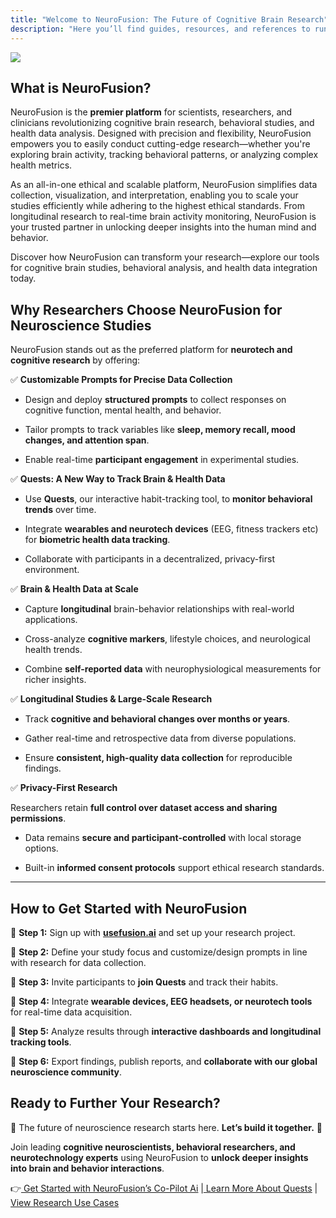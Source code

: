 ```yaml
---
title: "Welcome to NeuroFusion: The Future of Cognitive Brain Research"
description: "Here you’ll find guides, resources, and references to run studies using NeuroFusion Explorer and Fusion Copilot."
---
```


![](/QuestsCoverArt\(3\).jpg)

## What is NeuroFusion?

NeuroFusion is the **premier platform** for scientists, researchers, and clinicians revolutionizing cognitive brain research, behavioral studies, and health data analysis. Designed with precision and flexibility, NeuroFusion empowers you to easily conduct cutting-edge research—whether you're exploring brain activity, tracking behavioral patterns, or analyzing complex health metrics.

As an all-in-one ethical and scalable platform, NeuroFusion simplifies data collection, visualization, and interpretation, enabling you to scale your studies efficiently while adhering to the highest ethical standards. From longitudinal research to real-time brain activity monitoring, NeuroFusion is your trusted partner in unlocking deeper insights into the human mind and behavior.

Discover how NeuroFusion can transform your research—explore our tools for cognitive brain studies, behavioral analysis, and health data integration today.

## **Why Researchers Choose NeuroFusion for Neuroscience Studies**

NeuroFusion stands out as the preferred platform for **neurotech and cognitive research** by offering:

✅ **Customizable Prompts for Precise Data Collection**

* Design and deploy **structured prompts** to collect responses on cognitive function, mental health, and behavior.

* Tailor prompts to track variables like **sleep, memory recall, mood changes, and attention span**.

* Enable real-time **participant engagement** in experimental studies.

✅ **Quests: A New Way to Track Brain & Health Data**

* Use **Quests**, our interactive habit-tracking tool, to **monitor behavioral trends** over time.

* Integrate **wearables and neurotech devices** (EEG, fitness trackers etc) for **biometric health data tracking**.

* Collaborate with participants in a decentralized, privacy-first environment.

✅ **Brain & Health Data at Scale**

* Capture **longitudinal** brain-behavior relationships with real-world applications.

* Cross-analyze **cognitive markers**, lifestyle choices, and neurological health trends.

* Combine **self-reported data** with neurophysiological measurements for richer insights.

✅ **Longitudinal Studies & Large-Scale Research**

* Track **cognitive and behavioral changes over months or years**.

* Gather real-time and retrospective data from diverse populations.

* Ensure **consistent, high-quality data collection** for reproducible findings.

✅ **Privacy-First Research**

Researchers retain **full control over dataset access and sharing permissions**.

* Data remains **secure and participant-controlled** with local storage options.

* &#x20;Built-in **informed consent protocols** support ethical research standards.

***

## **How to Get Started with NeuroFusion**

🔹 **Step 1:** Sign up with [**<u>usefusion.ai</u>**](http://usefusion.ai) and set up your research project.

&#x20;🔹 **Step 2:** Define your study focus and customize/design prompts in line with research for data collection.

&#x20;🔹 **Step 3:** Invite participants to **join Quests** and track their habits.

&#x20;🔹 **Step 4:** Integrate **wearable devices, EEG headsets, or neurotech tools** for real-time data acquisition.

&#x20;🔹 **Step 5:** Analyze results through **interactive dashboards and longitudinal tracking tools**.

&#x20;🔹 **Step 6:** Export findings, publish reports, and **collaborate with our global neuroscience community**.

## **Ready to Further Your Research?**

🔬 The future of neuroscience research starts here. **Let’s build it together.** 🚀

Join leading **cognitive neuroscientists, behavioral researchers, and neurotechnology experts** using NeuroFusion to **unlock deeper insights into brain and behavior interactions**.

👉[<u> Get Started with NeuroFusion’s Co-Pilot Ai</u>](https://usefusion.ai/blog/fusion-copilot) |[<u> Learn More About Quests</u>](https://usefusion.ai/blog/quests) | [<u>View Research Use Cases</u>](https://usefusion.ai/recordings)